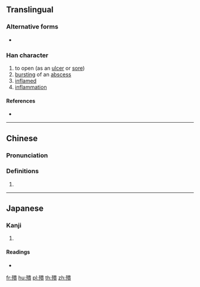 ==Translingual==

===Alternative forms===
* {{l|mul|㱮}}

===Han character===
{{Han char|rn=78|rad=歹|as=12|sn=16|four=|canj=MNLMC|ids=⿰歹貴}}

# to open (as an [[ulcer]] or [[sore]])
# [[burst]]ing of an [[abscess]]
# [[inflamed]]
# [[inflammation]]

====References====
* {{Han ref|kx=0583.180|dkj=16571|dj=0976.060|hdz=21394.150|uh=6BA8|ud=27560}}

----

==Chinese==
{{zh-forms|s=㱮}}

===Pronunciation===
{{zh-pron
|m=huì,kuì
|c=kui2
|mc=y
|oc=y
|ma=
|cat=v,a,n
}}

===Definitions===
# {{rfdef|lang=zh}}

----

==Japanese==

===Kanji===
{{ja-kanji|grade=|rs=歹12}}

# {{defn|lang=ja|sort=歹12}}

====Readings====
* {{ja-readings|on=[[かい]] (kai), [[え]] (e), [[こつ]] (kotsu), [[ごち]] (gochi)|kun=[[ただれる]] (tadareru)}}

[[fr:殨]]
[[hu:殨]]
[[pl:殨]]
[[th:殨]]
[[zh:殨]]